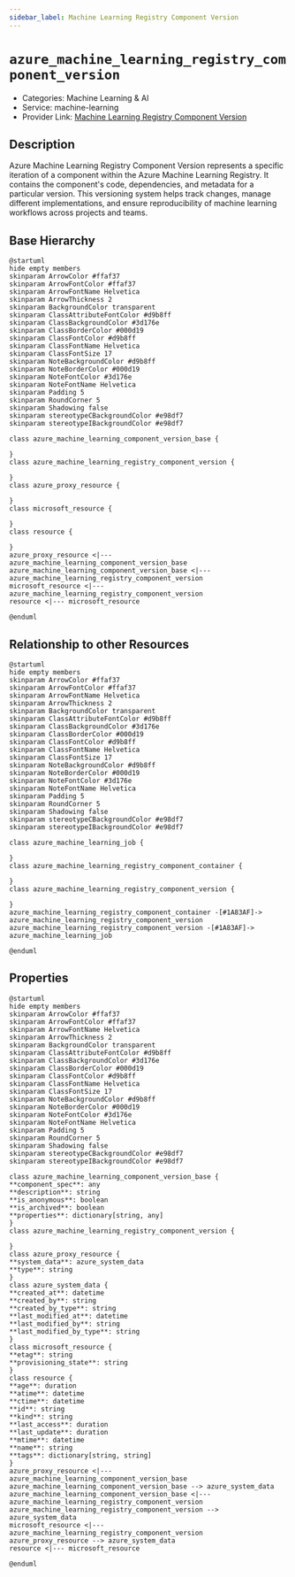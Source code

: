 ```yaml
---
sidebar_label: Machine Learning Registry Component Version
---
```


# `azure_machine_learning_registry_component_version`

- Categories: Machine Learning & AI
- Service: machine-learning
- Provider Link: [Machine Learning Registry Component Version](https://learn.microsoft.com/en-us/azure/machine-learning/reference-yaml-component-version)

## Description

Azure Machine Learning Registry Component Version represents a specific iteration of a component within the Azure Machine Learning Registry. It contains the component's code, dependencies, and metadata for a particular version. This versioning system helps track changes, manage different implementations, and ensure reproducibility of machine learning workflows across projects and teams.

## Base Hierarchy

<ZoomPanPinch>

```kroki imgType="plantuml" imgAlt="Hierarchy of Machine Learning Registry Component Version"
@startuml
hide empty members
skinparam ArrowColor #ffaf37
skinparam ArrowFontColor #ffaf37
skinparam ArrowFontName Helvetica
skinparam ArrowThickness 2
skinparam BackgroundColor transparent
skinparam ClassAttributeFontColor #d9b8ff
skinparam ClassBackgroundColor #3d176e
skinparam ClassBorderColor #000d19
skinparam ClassFontColor #d9b8ff
skinparam ClassFontName Helvetica
skinparam ClassFontSize 17
skinparam NoteBackgroundColor #d9b8ff
skinparam NoteBorderColor #000d19
skinparam NoteFontColor #3d176e
skinparam NoteFontName Helvetica
skinparam Padding 5
skinparam RoundCorner 5
skinparam Shadowing false
skinparam stereotypeCBackgroundColor #e98df7
skinparam stereotypeIBackgroundColor #e98df7

class azure_machine_learning_component_version_base {

}
class azure_machine_learning_registry_component_version {

}
class azure_proxy_resource {

}
class microsoft_resource {

}
class resource {

}
azure_proxy_resource <|--- azure_machine_learning_component_version_base
azure_machine_learning_component_version_base <|--- azure_machine_learning_registry_component_version
microsoft_resource <|--- azure_machine_learning_registry_component_version
resource <|--- microsoft_resource

@enduml
```

</ZoomPanPinch>

## Relationship to other Resources

<ZoomPanPinch>

```kroki imgType="plantuml" imgAlt="Diagram of Machine Learning Registry Component Version resource relationships"
@startuml
hide empty members
skinparam ArrowColor #ffaf37
skinparam ArrowFontColor #ffaf37
skinparam ArrowFontName Helvetica
skinparam ArrowThickness 2
skinparam BackgroundColor transparent
skinparam ClassAttributeFontColor #d9b8ff
skinparam ClassBackgroundColor #3d176e
skinparam ClassBorderColor #000d19
skinparam ClassFontColor #d9b8ff
skinparam ClassFontName Helvetica
skinparam ClassFontSize 17
skinparam NoteBackgroundColor #d9b8ff
skinparam NoteBorderColor #000d19
skinparam NoteFontColor #3d176e
skinparam NoteFontName Helvetica
skinparam Padding 5
skinparam RoundCorner 5
skinparam Shadowing false
skinparam stereotypeCBackgroundColor #e98df7
skinparam stereotypeIBackgroundColor #e98df7

class azure_machine_learning_job {

}
class azure_machine_learning_registry_component_container {

}
class azure_machine_learning_registry_component_version {

}
azure_machine_learning_registry_component_container -[#1A83AF]-> azure_machine_learning_registry_component_version
azure_machine_learning_registry_component_version -[#1A83AF]-> azure_machine_learning_job

@enduml
```

</ZoomPanPinch>

## Properties

<ZoomPanPinch>

```kroki imgType="plantuml" imgAlt="Diagram of Machine Learning Registry Component Version data model"
@startuml
hide empty members
skinparam ArrowColor #ffaf37
skinparam ArrowFontColor #ffaf37
skinparam ArrowFontName Helvetica
skinparam ArrowThickness 2
skinparam BackgroundColor transparent
skinparam ClassAttributeFontColor #d9b8ff
skinparam ClassBackgroundColor #3d176e
skinparam ClassBorderColor #000d19
skinparam ClassFontColor #d9b8ff
skinparam ClassFontName Helvetica
skinparam ClassFontSize 17
skinparam NoteBackgroundColor #d9b8ff
skinparam NoteBorderColor #000d19
skinparam NoteFontColor #3d176e
skinparam NoteFontName Helvetica
skinparam Padding 5
skinparam RoundCorner 5
skinparam Shadowing false
skinparam stereotypeCBackgroundColor #e98df7
skinparam stereotypeIBackgroundColor #e98df7

class azure_machine_learning_component_version_base {
**component_spec**: any
**description**: string
**is_anonymous**: boolean
**is_archived**: boolean
**properties**: dictionary[string, any]
}
class azure_machine_learning_registry_component_version {

}
class azure_proxy_resource {
**system_data**: azure_system_data
**type**: string
}
class azure_system_data {
**created_at**: datetime
**created_by**: string
**created_by_type**: string
**last_modified_at**: datetime
**last_modified_by**: string
**last_modified_by_type**: string
}
class microsoft_resource {
**etag**: string
**provisioning_state**: string
}
class resource {
**age**: duration
**atime**: datetime
**ctime**: datetime
**id**: string
**kind**: string
**last_access**: duration
**last_update**: duration
**mtime**: datetime
**name**: string
**tags**: dictionary[string, string]
}
azure_proxy_resource <|--- azure_machine_learning_component_version_base
azure_machine_learning_component_version_base --> azure_system_data
azure_machine_learning_component_version_base <|--- azure_machine_learning_registry_component_version
azure_machine_learning_registry_component_version --> azure_system_data
microsoft_resource <|--- azure_machine_learning_registry_component_version
azure_proxy_resource --> azure_system_data
resource <|--- microsoft_resource

@enduml
```

</ZoomPanPinch>
